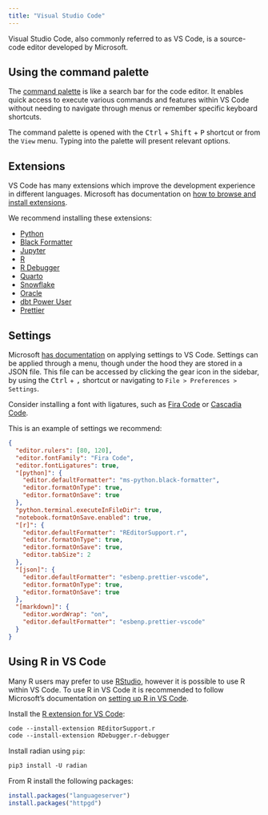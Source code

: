 ```yaml
---
title: "Visual Studio Code"
---
```


Visual Studio Code, also commonly referred to as VS Code, is a source-code editor developed by Microsoft.

## Using the command palette

The [command palette](https://code.visualstudio.com/docs/getstarted/userinterface#_command-palette) is like a search bar for the code editor. It enables quick access to execute various commands and features within VS Code without needing to navigate through menus or remember specific keyboard shortcuts.

The command palette is opened with the <kbd>Ctrl</kbd> + <kbd>Shift</kbd> + <kbd>P</kbd> shortcut or from the `View` menu. Typing into the palette will present relevant options.

## Extensions

VS Code has many extensions which improve the development experience in different languages. Microsoft has documentation on [how to browse and install extensions](https://code.visualstudio.com/docs/editor/extension-marketplace).

We recommend installing these extensions:

- [Python](https://marketplace.visualstudio.com/items?itemName=ms-python.python)
- [Black Formatter](https://marketplace.visualstudio.com/items?itemName=ms-python.black-formatter)
- [Jupyter](https://marketplace.visualstudio.com/items?itemName=ms-toolsai.jupyter)
- [R](https://marketplace.visualstudio.com/items?itemName=REditorSupport.r)
- [R Debugger](https://marketplace.visualstudio.com/items?itemName=RDebugger.r-debugger)
- [Quarto](https://marketplace.visualstudio.com/items?itemName=quarto.quarto)
- [Snowflake](https://marketplace.visualstudio.com/items?itemName=snowflake.snowflake-vsc)
- [Oracle](https://marketplace.visualstudio.com/items?itemName=Oracle.oracledevtools)
- [dbt Power User](https://marketplace.visualstudio.com/items?itemName=innoverio.vscode-dbt-power-user)
- [Prettier](https://marketplace.visualstudio.com/items?itemName=esbenp.prettier-vscode)

## Settings

Microsoft [has documentation](https://code.visualstudio.com/docs/getstarted/settings) on applying settings to VS Code. Settings can be applied through a menu, though under the hood they are stored in a JSON file. This file can be accessed by clicking the gear icon in the sidebar, by using the <kbd>Ctrl</kbd> + <kbd>,</kbd> shortcut or navigating to `File > Preferences > Settings`.

Consider installing a font with ligatures, such as [Fira Code](https://github.com/tonsky/FiraCode) or [Cascadia Code](https://github.com/microsoft/cascadia-code).

This is an example of settings we recommend:

```json
{
  "editor.rulers": [80, 120],
  "editor.fontFamily": "Fira Code",
  "editor.fontLigatures": true,
  "[python]": {
    "editor.defaultFormatter": "ms-python.black-formatter",
    "editor.formatOnType": true,
    "editor.formatOnSave": true
  },
  "python.terminal.executeInFileDir": true,
  "notebook.formatOnSave.enabled": true,
  "[r]": {
    "editor.defaultFormatter": "REditorSupport.r",
    "editor.formatOnType": true,
    "editor.formatOnSave": true,
    "editor.tabSize": 2
  },
  "[json]": {
    "editor.defaultFormatter": "esbenp.prettier-vscode",
    "editor.formatOnType": true,
    "editor.formatOnSave": true
  },
  "[markdown]": {
    "editor.wordWrap": "on",
    "editor.defaultFormatter": "esbenp.prettier-vscode"
  }
}
```

## Using R in VS Code

Many R users may prefer to use [RStudio](/integrated-development-environments/rstudio.qmd), however it is possible to use R within VS Code. To use R in VS Code it is recommended to follow Microsoft's documentation on [setting up R in VS Code](https://code.visualstudio.com/docs/languages/r#_getting-started).

Install the [R extension for VS Code](https://marketplace.visualstudio.com/items?itemName=REditorSupport.r):

```ps
code --install-extension REditorSupport.r
code --install-extension RDebugger.r-debugger
```

Install radian using `pip`:

```ps
pip3 install -U radian
```

From R install the following packages:

```r
install.packages("languageserver")
install.packages("httpgd")
```